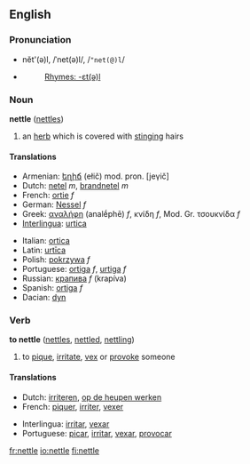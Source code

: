 ==English==
===Pronunciation===
*nĕt'(ə)l, /ˈnet(ə)l/, /<tt>"net(@)l</tt>/
*{{audio|en-us-nettle.ogg|Audio (US)}}
*:[[Rhymes:English:-ɛt(ə)l|Rhymes: -ɛt(ə)l]]

=== Noun ===
'''nettle''' ([[nettles]])

# an [[herb]] which is covered with [[sting]]ing hairs

==== Translations ====
{{top}}
*Armenian: [[եղիճ]] (ełič) mod. pron. [jeγič]
*Dutch: [[netel]] ''m'', [[brandnetel]] ''m'' 
*French: [[ortie]] ''f''
*German: [[Nessel]] ''f''
*Greek: [[αναλήφη]] (analḗphē) ''f'', κνίδη ''f'', Mod. Gr. τσουκνίδα ''f'' 
*[[Interlingua]]: [[urtica]] 
{{mid}}
*Italian: [[ortica]] 
*Latin: [[urtīca]] 
*Polish: [[pokrzywa]] ''f'' 
*Portuguese: [[ortiga]] ''f'', [[urtiga]] ''f''
*Russian: [[крапива]] ''f'' (krapíva)
*Spanish: [[ortiga]]  ''f''
*Dacian: [[dyn]] 
{{bottom}}

=== Verb ===
'''to nettle''' ([[nettles]], [[nettled]], [[nettling]])

# to [[pique]], [[irritate]], [[vex]] or [[provoke]] someone

==== Translations ====
{{top}}
*Dutch: [[irriteren]], [[op de heupen werken]]
*French: [[piquer]], [[irriter]], [[vexer]]
{{mid}}
*Interlingua: [[irritar]], [[vexar]]
*Portuguese: [[picar]], [[irritar]], [[vexar]], [[provocar]]
{{bottom}}

[[fr:nettle]]
[[io:nettle]]
[[fi:nettle]]